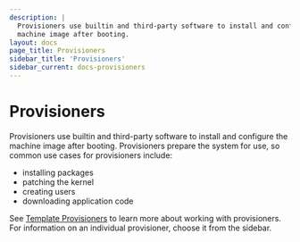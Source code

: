 ```yaml
---
description: |
  Provisioners use builtin and third-party software to install and configure the
  machine image after booting.
layout: docs
page_title: Provisioners
sidebar_title: 'Provisioners'
sidebar_current: docs-provisioners
---
```


# Provisioners

Provisioners use builtin and third-party software to install and configure the
machine image after booting. Provisioners prepare the system for use, so common
use cases for provisioners include:

- installing packages
- patching the kernel
- creating users
- downloading application code

See [Template Provisioners](/docs/templates/provisioners) to learn more
about working with provisioners. For information on an individual provisioner,
choose it from the sidebar.
